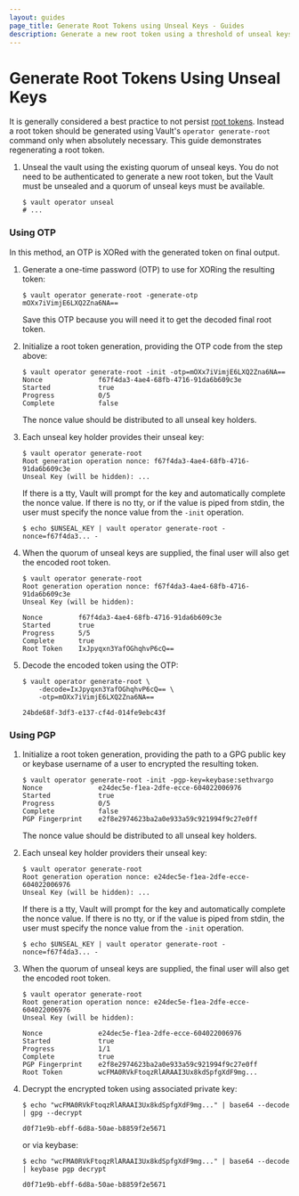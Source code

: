 ```yaml
---
layout: guides
page_title: Generate Root Tokens using Unseal Keys - Guides
description: Generate a new root token using a threshold of unseal keys.
---
```


# Generate Root Tokens Using Unseal Keys

It is generally considered a best practice to not persist
[root tokens][root-tokens]. Instead a root token should be generated using
Vault's `operator generate-root` command only when absolutely necessary. This
guide demonstrates regenerating a root token.

1. Unseal the vault using the existing quorum of unseal keys. You do not need to
   be authenticated to generate a new root token, but the Vault must be unsealed
   and a quorum of unseal keys must be available.

   ```shell
   $ vault operator unseal
   # ...
   ```

### Using OTP

In this method, an OTP is XORed with the generated token on final output.

1. Generate a one-time password (OTP) to use for XORing the resulting token:

   ```text
   $ vault operator generate-root -generate-otp
   mOXx7iVimjE6LXQ2Zna6NA==
   ```

   Save this OTP because you will need it to get the decoded final root token.

1. Initialize a root token generation, providing the OTP code from the step
   above:

   ```text
   $ vault operator generate-root -init -otp=mOXx7iVimjE6LXQ2Zna6NA==
   Nonce              f67f4da3-4ae4-68fb-4716-91da6b609c3e
   Started            true
   Progress           0/5
   Complete           false
   ```

   The nonce value should be distributed to all unseal key holders.

1. Each unseal key holder provides their unseal key:

   ```text
   $ vault operator generate-root
   Root generation operation nonce: f67f4da3-4ae4-68fb-4716-91da6b609c3e
   Unseal Key (will be hidden): ...
   ```

   If there is a tty, Vault will prompt for the key and automatically
   complete the nonce value. If there is no tty, or if the value is piped
   from stdin, the user must specify the nonce value from the `-init`
   operation.

   ```text
   $ echo $UNSEAL_KEY | vault operator generate-root -nonce=f67f4da3... -
   ```

1. When the quorum of unseal keys are supplied, the final user will also get
   the encoded root token.

   ```text
   $ vault operator generate-root
   Root generation operation nonce: f67f4da3-4ae4-68fb-4716-91da6b609c3e
   Unseal Key (will be hidden):

   Nonce         f67f4da3-4ae4-68fb-4716-91da6b609c3e
   Started       true
   Progress      5/5
   Complete      true
   Root Token    IxJpyqxn3YafOGhqhvP6cQ==
   ```

1. Decode the encoded token using the OTP:

   ```text
   $ vault operator generate-root \
       -decode=IxJpyqxn3YafOGhqhvP6cQ== \
       -otp=mOXx7iVimjE6LXQ2Zna6NA==

   24bde68f-3df3-e137-cf4d-014fe9ebc43f
   ```

### Using PGP

1. Initialize a root token generation, providing the path to a GPG public key
   or keybase username of a user to encrypted the resulting token.

   ```text
   $ vault operator generate-root -init -pgp-key=keybase:sethvargo
   Nonce              e24dec5e-f1ea-2dfe-ecce-604022006976
   Started            true
   Progress           0/5
   Complete           false
   PGP Fingerprint    e2f8e2974623ba2a0e933a59c921994f9c27e0ff
   ```

   The nonce value should be distributed to all unseal key holders.

1. Each unseal key holder providers their unseal key:

   ```text
   $ vault operator generate-root
   Root generation operation nonce: e24dec5e-f1ea-2dfe-ecce-604022006976
   Unseal Key (will be hidden): ...
   ```

   If there is a tty, Vault will prompt for the key and automatically
   complete the nonce value. If there is no tty, or if the value is piped
   from stdin, the user must specify the nonce value from the `-init`
   operation.

   ```text
   $ echo $UNSEAL_KEY | vault operator generate-root -nonce=f67f4da3... -
   ```

1. When the quorum of unseal keys are supplied, the final user will also get
   the encoded root token.

   ```text
   $ vault operator generate-root
   Root generation operation nonce: e24dec5e-f1ea-2dfe-ecce-604022006976
   Unseal Key (will be hidden):

   Nonce              e24dec5e-f1ea-2dfe-ecce-604022006976
   Started            true
   Progress           1/1
   Complete           true
   PGP Fingerprint    e2f8e2974623ba2a0e933a59c921994f9c27e0ff
   Root Token         wcFMA0RVkFtoqzRlARAAI3Ux8kdSpfgXdF9mg...
   ```

1. Decrypt the encrypted token using associated private key:

   ```text
   $ echo "wcFMA0RVkFtoqzRlARAAI3Ux8kdSpfgXdF9mg..." | base64 --decode | gpg --decrypt

   d0f71e9b-ebff-6d8a-50ae-b8859f2e5671
   ```

   or via keybase:

   ```text
   $ echo "wcFMA0RVkFtoqzRlARAAI3Ux8kdSpfgXdF9mg..." | base64 --decode | keybase pgp decrypt

   d0f71e9b-ebff-6d8a-50ae-b8859f2e5671
   ```

[root-tokens]: /docs/concepts/tokens#root-tokens
